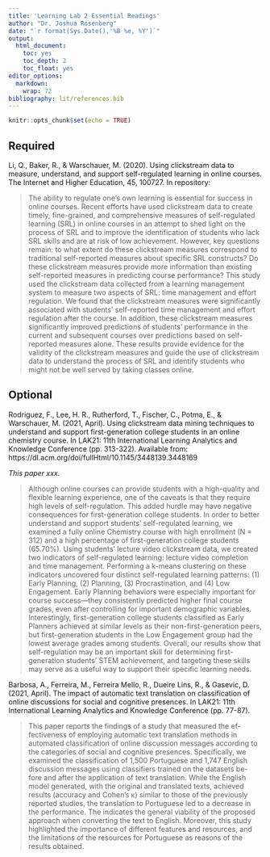 ```yaml
---
title: 'Learning Lab 2 Essential Readings'
author: "Dr. Joshua Rosenberg"
date: "`r format(Sys.Date(),'%B %e, %Y')`"
output:
  html_document:
    toc: yes
    toc_depth: 2
    toc_float: yes
editor_options:
  markdown:
    wrap: 72
bibliography: lit/references.bib
---
```


```r
knitr::opts_chunk$set(echo = TRUE)
```

## Required

Li, Q., Baker, R., & Warschauer, M. (2020). Using clickstream data to measure, understand, and support self-regulated learning in online courses. The Internet and Higher Education, 45, 100727. In repository: 

> The ability to regulate one's own learning is essential for success in online courses. Recent efforts have used clickstream data to create timely, fine-grained, and comprehensive measures of self-regulated learning (SRL) in online courses in an attempt to shed light on the process of SRL and to improve the identification of students who lack SRL skills and are at risk of low achievement. However, key questions remain: to what extent do these clickstream measures correspond to traditional self-reported measures about specific SRL constructs? Do these clickstream measures provide more information than existing self-reported measures in predicting course performance? This study used the clickstream data collected from a learning management system to measure two aspects of SRL: time management and effort regulation. We found that the clickstream measures were significantly associated with students' self-reported time management and effort regulation after the course. In addition, these clickstream measures significantly improved predictions of students' performance in the current and subsequent courses over predictions based on self-reported measures alone. These results provide evidence for the validity of the clickstream measures and guide the use of clickstream data to understand the process of SRL and identify students who might not be well served by taking classes online.

## Optional

Rodriguez, F., Lee, H. R., Rutherford, T., Fischer, C., Potma, E., & Warschauer, M. (2021, April). Using clickstream data mining techniques to understand and support first-generation college students in an online chemistry course. In LAK21: 11th International Learning Analytics and Knowledge Conference (pp. 313-322). Available from: https://dl.acm.org/doi/fullHtml/10.1145/3448139.3448169

*This paper xxx.*

> Although online courses can provide students with a high-quality and flexible learning experience, one of the caveats is that they require high levels of self-regulation. This added hurdle may have negative consequences for first-generation college students. In order to better understand and support students’ self-regulated learning, we examined a fully online Chemistry course with high enrollment (N = 312) and a high percentage of first-generation college students (65.70%). Using students’ lecture video clickstream data, we created two indicators of self-regulated learning: lecture video completion and time management. Performing a k-means clustering on these indicators uncovered four distinct self-regulated learning patterns: (1) Early Planning, (2) Planning, (3) Procrastination, and (4) Low Engagement. Early Planning behaviors were especially important for course success—they consistently predicted higher final course grades, even after controlling for important demographic variables. Interestingly, first-generation college students classified as Early Planners achieved at similar levels as their non-first-generation peers, but first-generation students in the Low Engagement group had the lowest average grades among students. Overall, our results show that self-regulation may be an important skill for determining first-generation students’ STEM achievement, and targeting these skills may serve as a useful way to support their specific learning needs.

Barbosa, A., Ferreira, M., Ferreira Mello, R., Dueire Lins, R., & Gasevic, D. (2021, April). The impact of automatic text translation on classification of online discussions for social and cognitive presences. In LAK21: 11th International Learning Analytics and Knowledge Conference (pp. 77-87).

> This paper reports the findings of a study that measured the ef- fectiveness of employing automatic text translation methods in automated classification of online discussion messages according to the categories of social and cognitive presences. Specifically, we examined the classification of 1,500 Portuguese and 1,747 English discussion messages using classifiers trained on the datasets be- fore and after the application of text translation. While the English model generated, with the original and translated texts, achieved results (accuracy and Cohen’s κ) similar to those of the previously reported studies, the translation to Portuguese led to a decrease in the performance. The indicates the general viability of the proposed approach when converting the text to English. Moreover, this study highlighted the importance of different features and resources, and the limitations of the resources for Portuguese as reasons of the results obtained.